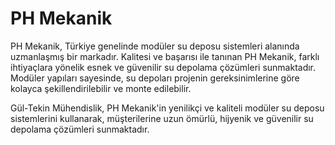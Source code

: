 # PH Mekanik

PH Mekanik, Türkiye genelinde modüler su deposu sistemleri alanında uzmanlaşmış bir markadır. Kalitesi ve başarısı ile tanınan PH Mekanik, farklı ihtiyaçlara yönelik esnek ve güvenilir su depolama çözümleri sunmaktadır. Modüler yapıları sayesinde, su depoları projenin gereksinimlerine göre kolayca şekillendirilebilir ve monte edilebilir.

Gül-Tekin Mühendislik, PH Mekanik'in yenilikçi ve kaliteli modüler su deposu sistemlerini kullanarak, müşterilerine uzun ömürlü, hijyenik ve güvenilir su depolama çözümleri sunmaktadır.